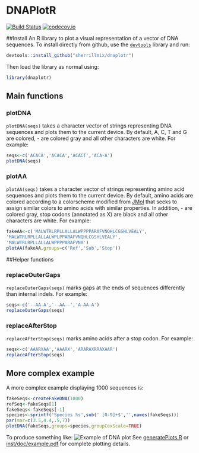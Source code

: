 # DNAPlotR

[![Build Status](https://travis-ci.org/sherrillmix/dnaplotr.svg?branch=master)](https://travis-ci.org/sherrillmix/dnaplotr)
[![codecov.io](https://codecov.io/github/sherrillmix/dnaplotr/coverage.svg?branch=master)](https://codecov.io/github/sherrillmix/dnaplotr?branch=master)

##Install
An R library to plot a visual representation of a vector of DNA sequences. To install directly from github, use the [<code>devtools</code>](https://github.com/hadley/devtools) library and run:

```r
devtools::install_github("sherrillmix/dnaplotr")
```
Then load the library as normal using:
```r
library(dnaplotr)
```

## Main functions
### plotDNA 
<code>plotDNA(seqs)</code> takes a character vector of strings representing DNA sequences and plots them to the current device. By default, A, C, T and G are colored, - are colored gray and all other characters are white. For example:

```r
seqs<-c('ACACA','ACACA','ACACT','ACA-A')
plotDNA(seqs)
```

### plotAA
<code>plotAA(seqs)</code> takes a character vector of strings representing amino acid sequences and plots them to the current device. By default, amino acids are colored according to a colorscheme modified from [JMol](http://jmol.sourceforge.net/jscolors/) that seeks to assign similar colors to amino acids with similar properties. In addition, - are colored gray, stop codons (annotated as X) are black and all other characters are white. For example:

```r
fakeAA<-c('MALWTRLRPLLALLALWPPPPARAFVNQHLCGSHLVEALY',
'MALWTRLRPLLALLALWPLPPARAFVNQHLCGSHLVEALY',
'MALWTRLRPLLALLALWPPPPARAFVNX')
plotAA(fakeAA,groups=c('Ref','Sub','Stop'))
```

##Helper functions

### replaceOuterGaps
<code>replaceOuterGaps(seqs)</code> marks gaps at the ends of sequences differently than internal indels.  For example:
```r
seqs<-c('--AA-A','--AA--','A-AA-A')
replaceOuterGaps(seqs)
```

### replaceAfterStop
<code>replaceAfterStop(seqs)</code> marks amino acids after a stop codon.  For example:

```r
seqs<-c('AAARXAA','AAARX','ARARAXRRAXAAR')
replaceAfterStop(seqs)
```

## More complex example
A more complex example displaying 1000 sequences is:
```r
fakeSeqs<-createFakeDNA(1000)
refSeq<-fakeSeqs[1]
fakeSeqs<-fakeSeqs[-1]
species<-sprintf('Species %s',sub(' [0-9]+$','',names(fakeSeqs)))
par(mar=c(3.5,4.4,.5,7))
plotDNA(fakeSeqs,groups=species,groupCexScale=TRUE)
```

To produce something like:
![Example of DNA plot](dnaPlotExample.png)
See [generatePlots.R](generatePlots.R) or [inst/doc/example.pdf](the vignette) for complete plotting details.

